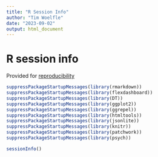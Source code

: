 ```yaml
---
title: "R Session Info"
author: "Tim Woelfle"
date: "2023-09-02"
output: html_document
---
```


# R session info

Provided for [reproducibility](https://the-turing-way.netlify.app/reproducible-research/overview/overview-definitions.html)

```r
suppressPackageStartupMessages(library(rmarkdown))
suppressPackageStartupMessages(library(flexdashboard))
suppressPackageStartupMessages(library(DT))
suppressPackageStartupMessages(library(ggplot2))
suppressPackageStartupMessages(library(ggrepel))
suppressPackageStartupMessages(library(htmltools))
suppressPackageStartupMessages(library(jsonlite))
suppressPackageStartupMessages(library(knitr))
suppressPackageStartupMessages(library(patchwork))
suppressPackageStartupMessages(library(psych))

sessionInfo()
```
